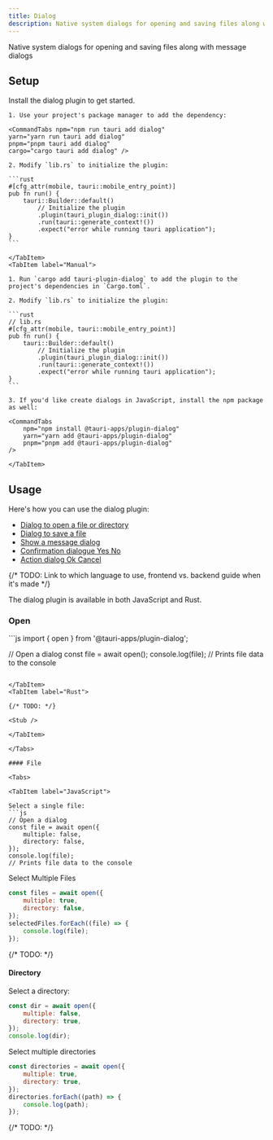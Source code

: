 ```yaml
---
title: Dialog
description: Native system dialogs for opening and saving files along with message dialogs.
---
```



<PluginLinks plugin="dialog" />

Native system dialogs for opening and saving files along with message dialogs

## Setup

Install the dialog plugin to get started.

<Tabs>
    <TabItem label="Automatic">

    1. Use your project's package manager to add the dependency:

    <CommandTabs npm="npm run tauri add dialog"
    yarn="yarn run tauri add dialog"
    pnpm="pnpm tauri add dialog"
    cargo="cargo tauri add dialog" />

    2. Modify `lib.rs` to initialize the plugin:

    ```rust
    #[cfg_attr(mobile, tauri::mobile_entry_point)]
    pub fn run() {
        tauri::Builder::default()
            // Initialize the plugin
            .plugin(tauri_plugin_dialog::init())
            .run(tauri::generate_context!())
            .expect("error while running tauri application");
    }
    ```

    </TabItem>
    <TabItem label="Manual">

    1. Run `cargo add tauri-plugin-dialog` to add the plugin to the project's dependencies in `Cargo.toml`.

    2. Modify `lib.rs` to initialize the plugin:

    ```rust
    // lib.rs
    #[cfg_attr(mobile, tauri::mobile_entry_point)]
    pub fn run() {
        tauri::Builder::default()
            // Initialize the plugin
            .plugin(tauri_plugin_dialog::init())
            .run(tauri::generate_context!())
            .expect("error while running tauri application");
    }
    ```

    3. If you'd like create dialogs in JavaScript, install the npm package as well:

    <CommandTabs
        npm="npm install @tauri-apps/plugin-dialog"
        yarn="yarn add @tauri-apps/plugin-dialog"
        pnpm="pnpm add @tauri-apps/plugin-dialog"
    />

    </TabItem>

</Tabs>

## Usage

Here's how you can use the dialog plugin:

- [Dialog to open a file or directory](#open)
- [Dialog to save a file](#save)
- [Show a message dialog](#message)
- [Confirmation dialogue Yes No](#ask)
- [Action dialog Ok Cancel](#confirm)

{/* TODO: Link to which language to use, frontend vs. backend guide when it's made */}

The dialog plugin is available in both JavaScript and Rust.

### Open

<Tabs>    
<TabItem label="JavaScript">
```js
import { open } from '@tauri-apps/plugin-dialog';

// Open a dialog
const file = await open();
console.log(file);
// Prints file data to the console
```

</TabItem>
<TabItem label="Rust">

{/* TODO: */}

<Stub />

</TabItem>

</Tabs>

#### File

<Tabs>

<TabItem label="JavaScript">

Select a single file:
```js
// Open a dialog
const file = await open({
    multiple: false,
    directory: false,
});
console.log(file);
// Prints file data to the console
```

Select Multiple Files

```js
const files = await open({
    multiple: true,
    directory: false,
});
selectedFiles.forEach((file) => {
    console.log(file);
});
```

</TabItem>

<TabItem label="Rust">

{/* TODO: */}

<Stub />

</TabItem>

</Tabs>

#### Directory

<Tabs>

<TabItem label="JavaScript">

Select a directory:

```js
const dir = await open({
    multiple: false,
    directory: true,
});
console.log(dir);
```

Select multiple directories

```js
const directories = await open({
    multiple: true,
    directory: true,
});
directories.forEach((path) => {
    console.log(path);
});
```

</TabItem>

<TabItem label="Rust">

{/* TODO: */}

<Stub />

</TabItem>

</Tabs>
